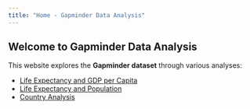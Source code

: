 ```yaml
---
title: "Home - Gapminder Data Analysis"
---
```


## Welcome to Gapminder Data Analysis

This website explores the **Gapminder dataset** through various analyses:

- [Life Expectancy and GDP per Capita](life-gdp.qmd)  
- [Life Expectancy and Population](life-population.qmd)  
- [Country Analysis](country.qmd)  

